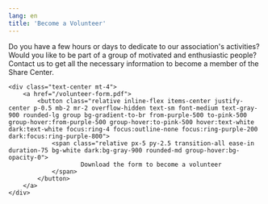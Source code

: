 ```yaml
---
lang: en
title: 'Become a Volunteer'
---
```


<section>
	<p>
		Do you have a few hours or days to dedicate to our association's activities? Would you like to be part of a group of
		motivated and enthusiastic people? Contact us to get all the necessary information to become a member of the Share
		Center.
	</p>

    <div class="text-center mt-4">
    	<a href="/volunteer-form.pdf">
			<button class="relative inline-flex items-center justify-center p-0.5 mb-2 mr-2 overflow-hidden text-sm font-medium text-gray-900 rounded-lg group bg-gradient-to-br from-purple-500 to-pink-500 group-hover:from-purple-500 group-hover:to-pink-500 hover:text-white dark:text-white focus:ring-4 focus:outline-none focus:ring-purple-200 dark:focus:ring-purple-800">
				<span class="relative px-5 py-2.5 transition-all ease-in duration-75 bg-white dark:bg-gray-900 rounded-md group-hover:bg-opacity-0">
						Download the form to become a volunteer
				</span>
			</button>
    	</a>
    </div>

</section>
